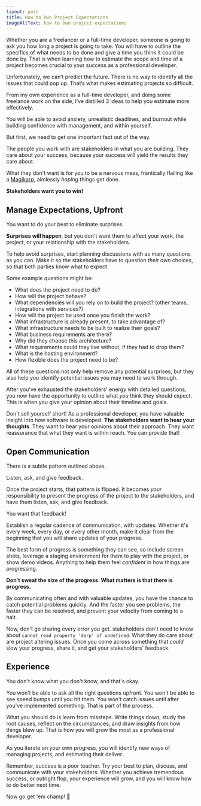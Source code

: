 ```yaml
---
layout: post
title: How to Own Project Expectations
imageAltText: how to own project expectations
---
```


Whether you are a freelancer or a full-time developer, someone is going to ask you how long a project is going to take. You will have to outline the specifics of what needs to be done and give a time you think it could be done by. That is when learning how to estimate the scope and time of a project becomes crucial to your success as a professional developer.

Unfortunately, we can’t predict the future. There is no way to identify all the issues that could pop up. That’s what makes estimating projects so difficult.

From my own experience as a full-time developer, and doing some freelance work on the side, I’ve distilled 3 ideas to help you estimate more effectively. 

You will be able to avoid anxiety, unrealistic deadlines, and burnout while building confidence with management, and within yourself.

But first, we need to get one important fact out of the way.

The people you work with are stakeholders in what you are building. They care about your success, because your success will yield the results they care about.

What they don't want is for you to be a nervous mess, frantically flailing like a [Magikarp](https://www.pokemon.com/us/pokedex/magikarp), aimlessly _hoping_ things get done.

**Stakeholders want you to win!**

## Manage Expectations, Upfront

You want to do your best to eliminate surprises.

**Surprises will happen**, but you don't want them to affect your work, the project, or your relationship with the stakeholders.

To help avoid surprises, start planning discussions with as many questions as you can. Make it so the stakeholders have to question _their own_ choices, so that both parties know what to expect.

Some example questions might be:

- What does the project need to do?
- How will the project behave?
- What dependencies will you rely on to build the project? (other teams, integrations with services?)
- How will the project be used once you finish the work?
- What infrastructure is already present, to take advantage of?
- What infrastructure needs to be built to realize their goals?
- What business requirements are there?
- Why did they choose this architecture?
- What requirements could they live without, if they had to drop them?
- What is the hosting environment?
- How flexible does the project need to be?

All of these questions not only help remove any potential surprises, but they also help _you_ identify potential issues you may need to work through.

After you've exhausted the stakeholders' energy with detailed questions, you now have the opportunity to outline what _you_ think they should expect. This is when you give your opinion about their timeline and goals.

Don't sell yourself short! As a professional developer, you have valuable insight into how software is developed. **The stakeholders want to hear your thoughts**. They want to hear your opinions about their approach. They want reassurance that what they want is within reach. You can provide that!

## Open Communication

There is a subtle pattern outlined above. 

Listen, ask, and give feedback.

Once the project starts, that pattern is flipped. It becomes _your_ responsibility to present the progress of the project to the stakeholders, and have them listen, ask, and give feedback. 

You want that feedback!

Establish a regular cadence of communication, with updates. Whether it's every week, every day, or every other month, make it clear from the beginning that you will share updates of your progress. 

The best form of progress is something they can see, so include screen shots, leverage a staging environment for them to play with the project, or show demo videos. Anything to help them feel _confident_ in how things are progressing.

**Don't sweat the size of the progress. What matters is that there is progress.**

By communicating often and with valuable updates, you have the chance to catch potential problems quickly. And the faster you see problems, the faster they can be resolved, and prevent your velocity from coming to a halt.

Now, don't go sharing every error you get. stakeholders don't need to know about `cannot read property 'derp' of undefined`. What they do care about are project altering issues. Once you come across something that _could_ slow your progress, share it, and get your stakeholders' feedback.

## Experience

You don't know what you don't know, and that's okay.

You won't be able to ask all the right questions upfront. You won't be able to see speed bumps until you hit them. You won't catch issues until after you've implemented something. That is part of the process. 

What you should do is learn from missteps. Write things down, study the root causes, reflect on the circumstances, and draw insights from how things blew up. That is how you will grow the most as a professional developer. 

As you iterate on your own progress, you will identify new ways of managing projects, and estimating their deliver.

Remember, success is a poor teacher. Try your best to plan, discuss, and communicate with your stakeholders. Whether you achieve tremendous success, or outright flop, your experience will grow, and you will know how to do better next time. 

Now go get 'em champ! 💪
